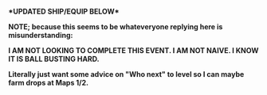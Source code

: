 '''*UPDATED SHIP/EQUIP BELOW*'''

'''NOTE; because this seems to be whateveryone replying here is misunderstanding:'''

'''I AM NOT LOOKING TO COMPLETE THIS EVENT. I AM NOT NAIVE. I KNOW IT IS BALL BUSTING HARD.'''

'''Literally just want some advice on "Who next" to level so I can maybe farm drops at Maps 1/2.'''<ac_metadata title="Welp, I&#039;m gonna get rekt, right?"> </ac_metadata>